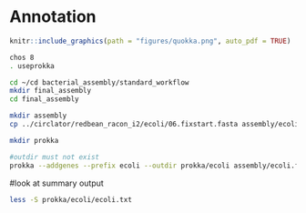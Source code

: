 # Annotation {#annotation}
```r
knitr::include_graphics(path = "figures/quokka.png", auto_pdf = TRUE)
``` 

```bash
chos 8
. useprokka
```

```bash
cd ~/cd bacterial_assembly/standard_workflow
mkdir final_assembly
cd final_assembly
```


```bash
mkdir assembly
cp ../circlator/redbean_racon_i2/ecoli/06.fixstart.fasta assembly/ecoli.fasta
```

```bash
mkdir prokka
```


```bash
#outdir must not exist
prokka --addgenes --prefix ecoli --outdir prokka/ecoli assembly/ecoli.fasta
```

#look at summary output

```bash
less -S prokka/ecoli/ecoli.txt
```